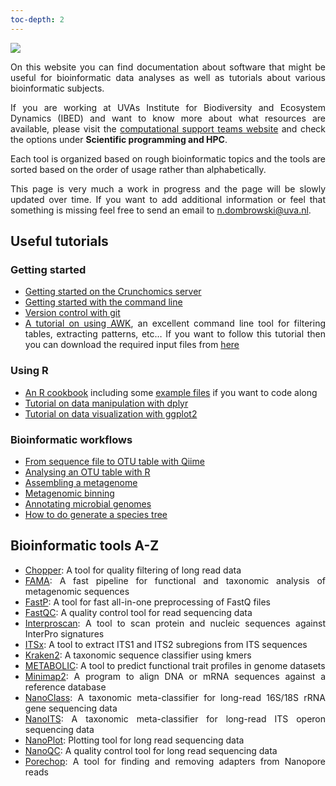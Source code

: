 ```yaml
---
toc-depth: 2
---
```



![](img/banner-min.png)

<div style="text-align: justify">

On this website you can find documentation about software that might be useful for bioinformatic data analyses as well as tutorials about various bioinformatic subjects.

If you are working at UVAs Institute for Biodiversity and Ecosystem Dynamics (IBED) and want to know more about what resources are available, please visit the [computational support teams website](https://ibed.uva.nl/facilities/computational-facilities/ibed-computational-support-team/ibed-computational-support-team.html) and check the options under **Scientific programming and HPC**.

Each tool is organized based on rough bioinformatic topics and the tools are sorted based on the order of usage rather than alphabetically.


This page is very much a work in progress and the page will be slowly updated over time. If you want to add additional information or feel that something is missing feel free to send an email to <n.dombrowski@uva.nl>.


## Useful tutorials

### Getting started 

- [Getting started on the Crunchomics server](https://crunchomics-documentation.readthedocs.io/en/latest/)
- [Getting started with the command line](source/cli/cli.qmd)
- [Version control with git](https://github.com/fkariminejadasl/ml-notebooks/blob/main/tutorial/git.md)
- [A tutorial on using AWK](https://ndombrowski.github.io/AWK_tutorial/), an excellent command line tool for filtering tables, extracting patterns, etc... If you want to follow this tutorial then you can download the required input files from [here](https://github.com/ndombrowski/AWK_tutorial/tree/main/1_Inputfiles)

### Using R

- [An R cookbook](https://ndombrowski.github.io/R_cookbook/) including some [example files](https://github.com/ndombrowski/R_cookbook/tree/main/data) if you want to code along
- [Tutorial on data manipulation with dplyr](https://ndombrowski.github.io/Tidyverse_tutorial/)
- [Tutorial on data visualization with ggplot2](https://ndombrowski.github.io/Ggplot_tutorial/)

### Bioinformatic workflows

- [From sequence file to OTU table with Qiime](source/Qiime/3_evelyn_tutorial_notes.qmd)
- [Analysing an OTU table with R](source/Qiime/OTU_table_analysis.qmd)
- [Assembling a metagenome](https://ndombrowski.github.io/Assembly_tutorial/)
- [Metagenomic binning](https://ndombrowski.github.io/Binning_tutorial//)
- [Annotating microbial genomes](https://github.com/ndombrowski/Annotation_workflow)
- [How to do generate a species tree](https://ndombrowski.github.io/Phylogeny_tutorial/) 



## Bioinformatic tools A-Z

- [Chopper](source/nanopore/chopper.qmd): A tool for quality filtering of long read data
- [FAMA](source/metagenomics/fama_readme.qmd): A fast pipeline for functional and taxonomic analysis of metagenomic sequences
- [FastP](source/metatranscriptomics/fastp.qmd): A tool for fast all-in-one preprocessing of FastQ files
- [FastQC](source/metagenomics/fastqc_readme.qmd): A quality control tool for read sequencing data
- [Interproscan](source/metagenomics/interproscan_readme.qmd): A tool to scan protein and nucleic sequences against InterPro signatures
- [ITSx](source/ITSx/itsx_readme.qmd): A tool to extract ITS1 and ITS2 subregions from ITS sequences
- [Kraken2](source/classification/kraken2.qmd): A taxonomic sequence classifier using kmers
- [METABOLIC](source/metagenomics/metabolic.qmd): A tool to predict functional trait profiles in genome datasets
- [Minimap2](source/classification/minimap2.qmd): A program to align DNA or mRNA sequences against a reference database
- [NanoClass](source/nanopore/nanoclass.qmd): A taxonomic meta-classifier for long-read 16S/18S rRNA gene sequencing data
- [NanoITS](source/nanopore/nanoITS.qmd): A taxonomic meta-classifier for long-read ITS operon sequencing data
- [NanoPlot](source/nanopore/nanoplot_readme.qmd): Plotting tool for long read sequencing data
- [NanoQC](source/nanopore/nanoqc_readme.qmd): A quality control tool for long read sequencing data
- [Porechop](source/nanopore/porechop_readme.qmd): A tool for finding and removing adapters from Nanopore reads

